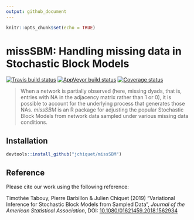 ```yaml
---
output: github_document
---
```


```r
knitr::opts_chunk$set(echo = TRUE)
```

# missSBM: Handling missing data in Stochastic Block Models

[![Travis build status](https://travis-ci.org/jchiquet/missSBM.svg?branch=master)](https://travis-ci.org/jchiquet/missSBM)
[![AppVeyor build status](https://ci.appveyor.com/api/projects/status/github/jchiquet/missSBM?branch=master&svg=true)](https://ci.appveyor.com/project/jchiquet/missSBM)
[![Coverage status](https://codecov.io/gh/jchiquet/missSBM/branch/master/graph/badge.svg)](https://codecov.io/github/jchiquet/missSBM?branch=master)

> When a network is partially observed (here, missing dyads, that is, entries with NA in the adjacency matrix rather than 1 or 0), it is possible to account for the underlying process that generates those NAs. *missSBM* is an R package for adjusting the popular Stochastic Block Models from network data  sampled under various missing data conditions.

## Installation

```r
devtools::install_github("jchiquet/missSBM")
```

## Reference

Please cite our work using the following reference:

Timothée Tabouy, Pierre Barbillon & Julien Chiquet (2019) "Variational Inference for Stochastic Block Models from Sampled Data", _Journal of the American Statistical Association_, DOI: [10.1080/01621459.2018.1562934](https://doi.org/10.1080/01621459.2018.1562934)

